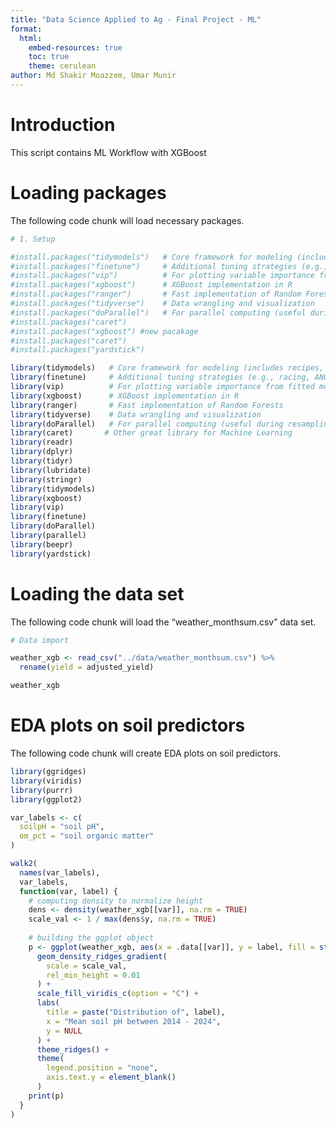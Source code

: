 ```yaml
---
title: "Data Science Applied to Ag - Final Project - ML"
format:
  html:
    embed-resources: true
    toc: true
    theme: cerulean
author: Md Shakir Moazzem, Umar Munir
---
```


# Introduction  

This script contains ML Workflow with XGBoost

# Loading packages

The following code chunk will load necessary packages.

```r

# 1. Setup 

#install.packages("tidymodels")   # Core framework for modeling (includes recipes, workflows, parsnip, etc.)
#install.packages("finetune")     # Additional tuning strategies (e.g., racing, ANOVA-based tuning)
#install.packages("vip")          # For plotting variable importance from fitted models
#install.packages("xgboost")      # XGBoost implementation in R
#install.packages("ranger")       # Fast implementation of Random Forests
#install.packages("tidyverse")    # Data wrangling and visualization
#install.packages("doParallel")   # For parallel computing (useful during resampling/tuning)
#install.packages("caret")  
#install.packages("xgboost") #new pacakage
#install.packages("caret")
#install.packages("yardstick")

library(tidymodels)   # Core framework for modeling (includes recipes, workflows, parsnip, etc.)
library(finetune)     # Additional tuning strategies (e.g., racing, ANOVA-based tuning)
library(vip)          # For plotting variable importance from fitted models
library(xgboost)      # XGBoost implementation in R
library(ranger)       # Fast implementation of Random Forests
library(tidyverse)    # Data wrangling and visualization
library(doParallel)   # For parallel computing (useful during resampling/tuning)
library(caret)       # Other great library for Machine Learning 
library(readr)
library(dplyr)
library(tidyr)
library(lubridate)
library(stringr)
library(tidymodels)
library(xgboost)
library(vip)
library(finetune)
library(doParallel)
library(parallel)
library(beepr)
library(yardstick)  

```

# Loading the data set

The following code chunk will load the "weather_monthsum.csv" data set.

```r

# Data import 

weather_xgb <- read_csv("../data/weather_monthsum.csv") %>%
  rename(yield = adjusted_yield)

weather_xgb

```

# EDA plots on soil predictors

The following code chunk will create EDA plots on soil predictors.

```r

library(ggridges)   
library(viridis)    
library(purrr)       
library(ggplot2)  

var_labels <- c(
  soilpH = "soil pH",
  om_pct = "soil organic matter"
)

walk2(
  names(var_labels),    
  var_labels,           
  function(var, label) {
    # computing density to normalize height
    dens <- density(weather_xgb[[var]], na.rm = TRUE)
    scale_val <- 1 / max(dens$y, na.rm = TRUE)
    
    # building the ggplot object
    p <- ggplot(weather_xgb, aes(x = .data[[var]], y = label, fill = stat(x))) +
      geom_density_ridges_gradient(
        scale = scale_val,
        rel_min_height = 0.01
      ) +
      scale_fill_viridis_c(option = "C") +
      labs(
        title = paste("Distribution of", label),
        x = "Mean soil pH between 2014 - 2024",
        y = NULL
      ) +
      theme_ridges() +
      theme(
        legend.position = "none",
        axis.text.y = element_blank()
      )
    print(p)
  }
)

```


